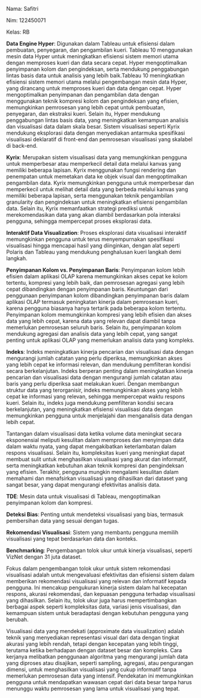 Nama: Safitri

Nim: 122450071

Kelas: RB

**Data Engine Hyper**: Digunakan dalam Tableau untuk efisiensi dalam
pembuatan, penyegaran, dan pengambilan kueri. Tableau 10 menggunakan
mesin data Hyper untuk meningkatkan efisiensi sistem memori utama dengan
memproses kueri dan data secara cepat. Hyper mengoptimalkan penyimpanan
kolom dan pengindeksan, serta mendukung penggabungan lintas basis data
untuk analisis yang lebih baik.Tableau 10 meningkatkan efisiensi sistem
memori utama melalui pengembangan mesin data Hyper, yang dirancang untuk
memproses kueri dan data dengan cepat. Hyper mengoptimalkan penyimpanan
dan pengambilan data dengan menggunakan teknik kompresi kolom dan
pengindeksan yang efisien, memungkinkan pemrosesan yang lebih cepat
untuk pembuatan, penyegaran, dan ekstraksi kueri. Selain itu, Hyper
mendukung penggabungan lintas basis data, yang meningkatkan kemampuan
analisis dan visualisasi data dalam skala besar. Sistem visualisasi
seperti Kyrix mendukung eksplorasi data dengan menyediakan antarmuka
spesifikasi visualisasi deklaratif di front-end dan pemrosesan
visualisasi yang skalabel di back-end.

**Kyrix**: Merupakan sistem visualisasi data yang memungkinkan pengguna
untuk memperbesar atau memperkecil detail data melalui kanvas yang
memiliki beberapa lapisan. Kyrix menggunakan fungsi rendering dan
penempatan untuk memetakan data ke objek visual dan mengoptimalkan
pengambilan data. Kyrix memungkinkan pengguna untuk memperbesar dan
memperkecil untuk melihat detail data yang berbeda melalui kanvas yang
memiliki beberapa lapisan, serta menggunakan teknik pengambilan
granularity dan pengindeksan untuk meningkatkan efisiensi pengambilan
data. Selain itu, Kyrix memanfaatkan strategi prediksi untuk
merekomendasikan data yang akan diambil berdasarkan pola interaksi
pengguna, sehingga mempercepat proses eksplorasi data.

**Interaktif Data Visualization**: Proses eksplorasi data visualisasi
interaktif memungkinkan pengguna untuk terus menyempurnakan spesifikasi
visualisasi hingga mencapai hasil yang diinginkan, dengan alat seperti
Polaris dan Tableau yang mendukung penghalusan kueri langkah demi
langkah.

**Penyimpanan Kolom vs. Penyimpanan Baris**: Penyimpanan kolom lebih
efisien dalam aplikasi OLAP karena memungkinkan akses cepat ke kolom
tertentu, kompresi yang lebih baik, dan pemrosesan agregasi yang lebih
cepat dibandingkan dengan penyimpanan baris. Keuntungan dari penggunaan
penyimpanan kolom dibandingkan penyimpanan baris dalam aplikasi OLAP
termasuk peningkatan kinerja dalam pemrosesan kueri, karena pengguna
biasanya hanya tertarik pada beberapa kolom tertentu. Penyimpanan kolom
memungkinkan kompresi yang lebih efisien dan akses data yang lebih
cepat, karena data yang relevan dapat diambil tanpa memerlukan
pemrosesan seluruh baris. Selain itu, penyimpanan kolom mendukung
agregasi dan analisis data yang lebih cepat, yang sangat penting untuk
aplikasi OLAP yang memerlukan analisis data yang kompleks.

**Indeks**: Indeks meningkatkan kinerja pencarian dan visualisasi data
dengan mengurangi jumlah catatan yang perlu diperiksa, memungkinkan
akses yang lebih cepat ke informasi relevan, dan mendukung pemfilteran
kondisi secara berkelanjutan. Indeks berperan penting dalam meningkatkan
kinerja pencarian dan visualisasi data dengan mengurangi jumlah catatan
atau baris yang perlu diperiksa saat melakukan kueri. Dengan membangun
struktur data yang terorganisir, indeks memungkinkan akses yang lebih
cepat ke informasi yang relevan, sehingga mempercepat waktu respons
kueri. Selain itu, indeks juga mendukung pemfilteran kondisi secara
berkelanjutan, yang meningkatkan efisiensi visualisasi data dengan
memungkinkan pengguna untuk menjelajahi dan menganalisis data dengan
lebih cepat.

Tantangan dalam visualisasi data ketika volume data meningkat secara
eksponensial meliputi kesulitan dalam memproses dan menyimpan data dalam
waktu nyata, yang dapat mengakibatkan keterlambatan dalam respons
visualisasi. Selain itu, kompleksitas kueri yang meningkat dapat membuat
sulit untuk menghasilkan visualisasi yang akurat dan informatif, serta
meningkatkan kebutuhan akan teknik kompresi dan pengindeksan yang
efisien. Terakhir, pengguna mungkin mengalami kesulitan dalam memahami
dan menafsirkan visualisasi yang dihasilkan dari dataset yang sangat
besar, yang dapat mengurangi efektivitas analisis data.

**TDE**: Mesin data untuk visualisasi di Tableau, mengoptimalkan
penyimpanan kolom dan kompresi.

**Deteksi Bias**: Penting untuk mendeteksi visualisasi yang bias,
termasuk pembersihan data yang sesuai dengan tugas.

**Rekomendasi Visualisasi**: Sistem yang membantu pengguna memilih
visualisasi yang tepat berdasarkan data dan konteks.

**Benchmarking**: Pengembangan tolok ukur untuk kinerja visualisasi,
seperti VizNet dengan 31 juta dataset.

Fokus dalam pengembangan tolok ukur untuk sistem rekomendasi visualisasi
adalah untuk mengevaluasi efektivitas dan efisiensi sistem dalam
memberikan rekomendasi visualisasi yang relevan dan informatif kepada
pengguna. Ini mencakup pengukuran kinerja sistem dalam hal kecepatan
respons, akurasi rekomendasi, dan kepuasan pengguna terhadap visualisasi
yang dihasilkan. Selain itu, tolok ukur juga harus mempertimbangkan
berbagai aspek seperti kompleksitas data, variasi jenis visualisasi, dan
kemampuan sistem untuk beradaptasi dengan kebutuhan pengguna yang
berubah.

Visualisasi data yang mendekati (approximate data visualization) adalah
teknik yang menyediakan representasi visual dari data dengan tingkat
akurasi yang lebih rendah, tetapi dengan kecepatan yang lebih tinggi,
terutama ketika berhadapan dengan dataset besar dan kompleks. Cara
kerjanya melibatkan penggunaan algoritma yang mengurangi jumlah data
yang diproses atau disajikan, seperti sampling, agregasi, atau
pengurangan dimensi, untuk menghasilkan visualisasi yang cukup
informatif tanpa memerlukan pemrosesan data yang intensif. Pendekatan
ini memungkinkan pengguna untuk mendapatkan wawasan cepat dari data
besar tanpa harus menunggu waktu pemrosesan yang lama untuk
visualisasi yang tepat.
